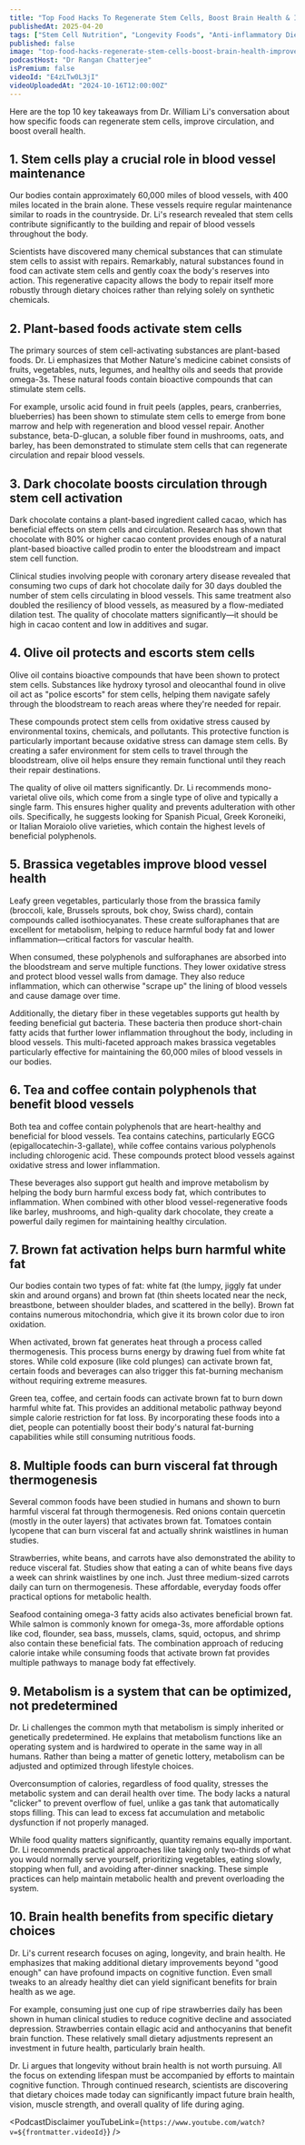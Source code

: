 ```yaml
---
title: "Top Food Hacks To Regenerate Stem Cells, Boost Brain Health & Improve Circulation | Dr. William Li"
publishedAt: 2025-04-20
tags: ["Stem Cell Nutrition", "Longevity Foods", "Anti-inflammatory Diet"]
published: false
image: "top-food-hacks-regenerate-stem-cells-boost-brain-health-improve-circulation-william-li.jpg"
podcastHost: "Dr Rangan Chatterjee"
isPremium: false
videoId: "E4zLTw0L3jI"
videoUploadedAt: "2024-10-16T12:00:00Z"
---
```



<PodcastSummaryPageLayout frontmatter={frontmatter}>

Here are the top 10 key takeaways from Dr. William Li's conversation about how specific foods can regenerate stem cells, improve circulation, and boost overall health.

## 1. Stem cells play a crucial role in blood vessel maintenance

Our bodies contain approximately 60,000 miles of blood vessels, with 400 miles located in the brain alone. These vessels require regular maintenance similar to roads in the countryside. Dr. Li's research revealed that stem cells contribute significantly to the building and repair of blood vessels throughout the body.

Scientists have discovered many chemical substances that can stimulate stem cells to assist with repairs. Remarkably, natural substances found in food can activate stem cells and gently coax the body's reserves into action. This regenerative capacity allows the body to repair itself more robustly through dietary choices rather than relying solely on synthetic chemicals.

## 2. Plant-based foods activate stem cells

The primary sources of stem cell-activating substances are plant-based foods. Dr. Li emphasizes that Mother Nature's medicine cabinet consists of fruits, vegetables, nuts, legumes, and healthy oils and seeds that provide omega-3s. These natural foods contain bioactive compounds that can stimulate stem cells.

For example, ursolic acid found in fruit peels (apples, pears, cranberries, blueberries) has been shown to stimulate stem cells to emerge from bone marrow and help with regeneration and blood vessel repair. Another substance, beta-D-glucan, a soluble fiber found in mushrooms, oats, and barley, has been demonstrated to stimulate stem cells that can regenerate circulation and repair blood vessels.

## 3. Dark chocolate boosts circulation through stem cell activation

Dark chocolate contains a plant-based ingredient called cacao, which has beneficial effects on stem cells and circulation. Research has shown that chocolate with 80% or higher cacao content provides enough of a natural plant-based bioactive called prodin to enter the bloodstream and impact stem cell function.

Clinical studies involving people with coronary artery disease revealed that consuming two cups of dark hot chocolate daily for 30 days doubled the number of stem cells circulating in blood vessels. This same treatment also doubled the resiliency of blood vessels, as measured by a flow-mediated dilation test. The quality of chocolate matters significantly—it should be high in cacao content and low in additives and sugar.

## 4. Olive oil protects and escorts stem cells

Olive oil contains bioactive compounds that have been shown to protect stem cells. Substances like hydroxy tyrosol and oleocanthal found in olive oil act as "police escorts" for stem cells, helping them navigate safely through the bloodstream to reach areas where they're needed for repair.

These compounds protect stem cells from oxidative stress caused by environmental toxins, chemicals, and pollutants. This protective function is particularly important because oxidative stress can damage stem cells. By creating a safer environment for stem cells to travel through the bloodstream, olive oil helps ensure they remain functional until they reach their repair destinations.

The quality of olive oil matters significantly. Dr. Li recommends mono-varietal olive oils, which come from a single type of olive and typically a single farm. This ensures higher quality and prevents adulteration with other oils. Specifically, he suggests looking for Spanish Picual, Greek Koroneiki, or Italian Moraiolo olive varieties, which contain the highest levels of beneficial polyphenols.

## 5. Brassica vegetables improve blood vessel health

Leafy green vegetables, particularly those from the brassica family (broccoli, kale, Brussels sprouts, bok choy, Swiss chard), contain compounds called isothiocyanates. These create sulforaphanes that are excellent for metabolism, helping to reduce harmful body fat and lower inflammation—critical factors for vascular health.

When consumed, these polyphenols and sulforaphanes are absorbed into the bloodstream and serve multiple functions. They lower oxidative stress and protect blood vessel walls from damage. They also reduce inflammation, which can otherwise "scrape up" the lining of blood vessels and cause damage over time.

Additionally, the dietary fiber in these vegetables supports gut health by feeding beneficial gut bacteria. These bacteria then produce short-chain fatty acids that further lower inflammation throughout the body, including in blood vessels. This multi-faceted approach makes brassica vegetables particularly effective for maintaining the 60,000 miles of blood vessels in our bodies.

## 6. Tea and coffee contain polyphenols that benefit blood vessels

Both tea and coffee contain polyphenols that are heart-healthy and beneficial for blood vessels. Tea contains catechins, particularly EGCG (epigallocatechin-3-gallate), while coffee contains various polyphenols including chlorogenic acid. These compounds protect blood vessels against oxidative stress and lower inflammation.

These beverages also support gut health and improve metabolism by helping the body burn harmful excess body fat, which contributes to inflammation. When combined with other blood vessel-regenerative foods like barley, mushrooms, and high-quality dark chocolate, they create a powerful daily regimen for maintaining healthy circulation.

## 7. Brown fat activation helps burn harmful white fat

Our bodies contain two types of fat: white fat (the lumpy, jiggly fat under skin and around organs) and brown fat (thin sheets located near the neck, breastbone, between shoulder blades, and scattered in the belly). Brown fat contains numerous mitochondria, which give it its brown color due to iron oxidation.

When activated, brown fat generates heat through a process called thermogenesis. This process burns energy by drawing fuel from white fat stores. While cold exposure (like cold plunges) can activate brown fat, certain foods and beverages can also trigger this fat-burning mechanism without requiring extreme measures.

Green tea, coffee, and certain foods can activate brown fat to burn down harmful white fat. This provides an additional metabolic pathway beyond simple calorie restriction for fat loss. By incorporating these foods into a diet, people can potentially boost their body's natural fat-burning capabilities while still consuming nutritious foods.

## 8. Multiple foods can burn visceral fat through thermogenesis

Several common foods have been studied in humans and shown to burn harmful visceral fat through thermogenesis. Red onions contain quercetin (mostly in the outer layers) that activates brown fat. Tomatoes contain lycopene that can burn visceral fat and actually shrink waistlines in human studies.

Strawberries, white beans, and carrots have also demonstrated the ability to reduce visceral fat. Studies show that eating a can of white beans five days a week can shrink waistlines by one inch. Just three medium-sized carrots daily can turn on thermogenesis. These affordable, everyday foods offer practical options for metabolic health.

Seafood containing omega-3 fatty acids also activates beneficial brown fat. While salmon is commonly known for omega-3s, more affordable options like cod, flounder, sea bass, mussels, clams, squid, octopus, and shrimp also contain these beneficial fats. The combination approach of reducing calorie intake while consuming foods that activate brown fat provides multiple pathways to manage body fat effectively.

## 9. Metabolism is a system that can be optimized, not predetermined

Dr. Li challenges the common myth that metabolism is simply inherited or genetically predetermined. He explains that metabolism functions like an operating system and is hardwired to operate in the same way in all humans. Rather than being a matter of genetic lottery, metabolism can be adjusted and optimized through lifestyle choices.

Overconsumption of calories, regardless of food quality, stresses the metabolic system and can derail health over time. The body lacks a natural "clicker" to prevent overflow of fuel, unlike a gas tank that automatically stops filling. This can lead to excess fat accumulation and metabolic dysfunction if not properly managed.

While food quality matters significantly, quantity remains equally important. Dr. Li recommends practical approaches like taking only two-thirds of what you would normally serve yourself, prioritizing vegetables, eating slowly, stopping when full, and avoiding after-dinner snacking. These simple practices can help maintain metabolic health and prevent overloading the system.

## 10. Brain health benefits from specific dietary choices

Dr. Li's current research focuses on aging, longevity, and brain health. He emphasizes that making additional dietary improvements beyond "good enough" can have profound impacts on cognitive function. Even small tweaks to an already healthy diet can yield significant benefits for brain health as we age.

For example, consuming just one cup of ripe strawberries daily has been shown in human clinical studies to reduce cognitive decline and associated depression. Strawberries contain ellagic acid and anthocyanins that benefit brain function. These relatively small dietary adjustments represent an investment in future health, particularly brain health.

Dr. Li argues that longevity without brain health is not worth pursuing. All the focus on extending lifespan must be accompanied by efforts to maintain cognitive function. Through continued research, scientists are discovering that dietary choices made today can significantly impact future brain health, vision, muscle strength, and overall quality of life during aging.

<PodcastDisclaimer
  youTubeLink={`https://www.youtube.com/watch?v=${frontmatter.videoId}`}
/>

</PodcastSummaryPageLayout>
